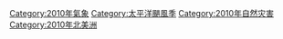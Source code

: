 [[Category:2010年氣象|Category:2010年氣象]]
[[Category:太平洋颶風季|Category:太平洋颶風季]]
[[Category:2010年自然灾害|Category:2010年自然灾害]]
[[Category:2010年北美洲|Category:2010年北美洲]]